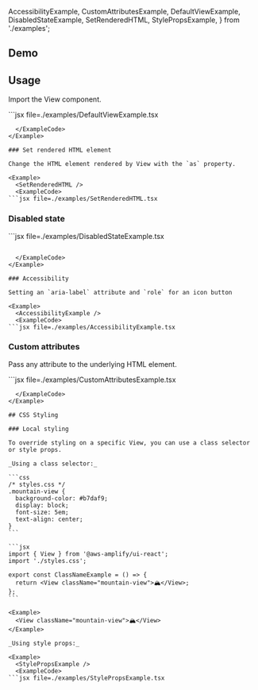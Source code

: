   AccessibilityExample,
  CustomAttributesExample,
  DefaultViewExample,
  DisabledStateExample,
  SetRenderedHTML,
  StylePropsExample,
} from './examples';

## Demo

<ViewDemo />

## Usage

Import the View component.

<Example>
  <DefaultViewExample />
  <ExampleCode>
```jsx file=./examples/DefaultViewExample.tsx

````
  </ExampleCode>
</Example>

### Set rendered HTML element

Change the HTML element rendered by View with the `as` property.

<Example>
  <SetRenderedHTML />
  <ExampleCode>
```jsx file=./examples/SetRenderedHTML.tsx

````

  </ExampleCode>
</Example>

### Disabled state

<Example>
  <DisabledStateExample />
  <ExampleCode>
```jsx file=./examples/DisabledStateExample.tsx

````

  </ExampleCode>
</Example>

### Accessibility

Setting an `aria-label` attribute and `role` for an icon button

<Example>
  <AccessibilityExample />
  <ExampleCode>
```jsx file=./examples/AccessibilityExample.tsx

````

  </ExampleCode>
</Example>

### Custom attributes

Pass any attribute to the underlying HTML element.

<Example>
  <CustomAttributesExample />
  <ExampleCode>
```jsx file=./examples/CustomAttributesExample.tsx

````
  </ExampleCode>
</Example>

## CSS Styling

### Local styling

To override styling on a specific View, you can use a class selector or style props.

_Using a class selector:_

```css
/* styles.css */
.mountain-view {
  background-color: #b7daf9;
  display: block;
  font-size: 5em;
  text-align: center;
}
```

```jsx
import { View } from '@aws-amplify/ui-react';
import './styles.css';

export const ClassNameExample = () => {
  return <View className="mountain-view">🏔</View>;
};
```

<Example>
  <View className="mountain-view">🏔</View>
</Example>

_Using style props:_

<Example>
  <StylePropsExample />
  <ExampleCode>
```jsx file=./examples/StylePropsExample.tsx

````

  </ExampleCode>
</Example>

```

```

```

```

```

```
